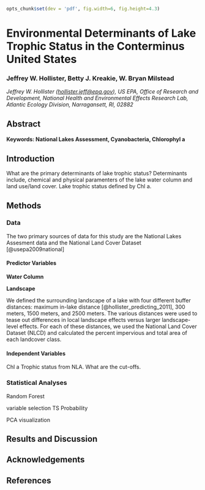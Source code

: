 ```r
opts_chunk$set(dev = 'pdf', fig.width=6, fig.height=4.3)

```
Environmental Determinants of Lake Trophic Status in the Conterminus United States
====================================================================

### Jeffrey W. Hollister, Betty J. Kreakie, W. Bryan Milstead

*Jeffrey W. Hollister ([hollister.jeff@epa.gov](mailto:hollister.jeff@epa.gov)), US EPA, Office of Research and Development, National Health and Environmental Effects Research Lab, Atlantic Ecology Division, Narragansett, RI, 02882*  

Abstract
--------


#### Keywords: National Lakes Assessment, Cyanobacteria, Chlorophyl a



Introduction
------------


What are the primary determinants of lake trophic status?  Determinants include, chemical and physical paramenters of the lake water column and land use/land cover.  Lake trophic status defined by Chl a.


Methods
-------

### Data

The two primary sources of data for this study are the National Lakes Assesment data and the National Land Cover Dataset [@usepa2009national]

#### Predictor Variables

**Water Column**

**Landscape**

We defined the surrounding landscape of a lake with four different buffer distances: maximum in-lake distance [@hollister_predicting_2011], 300 meters, 1500 meters, and 2500 meters.  The various distances were used to tease out differences in local landscape effects versus larger landscape-level effects. For each of these distances, we used the National Land Cover Dataset (NLCD) and calculated the percent impervious and total area of each landcover class.  

#### Independent Variables

Chl a Trophic status from NLA.  What are the cut-offs.

### Statistical Analyses

Random Forest

variable selection
TS Probability

PCA
visualization




Results and Discussion
----------------------

Acknowledgements
----------------


References
----------
